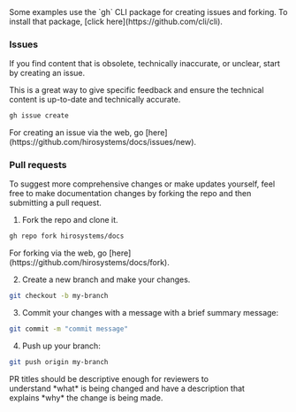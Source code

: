 
<Callout type="warn">
Some examples use the `gh` CLI package for creating issues and forking. To install that package, [click here](https://github.com/cli/cli).
</Callout>

### Issues

If you find content that is obsolete, technically inaccurate, or unclear, start by creating an issue.

This is a great way to give specific feedback and ensure the technical content is up-to-date and technically accurate.

```bash title="Terminal"
gh issue create
```

<Callout>
For creating an issue via the web, go [here](https://github.com/hirosystems/docs/issues/new).
</Callout>

### Pull requests

To suggest more comprehensive changes or make updates yourself, feel free to make documentation changes by forking the repo and then submitting a pull request.

1. Fork the repo and clone it.

```bash title="Terminal"
gh repo fork hirosystems/docs
```

<Callout>
For forking via the web, go [here](https://github.com/hirosystems/docs/fork).
</Callout>


2. Create a new branch and make your changes.

```bash title="Terminal"
git checkout -b my-branch
```

3. Commit your changes with a message with a brief summary message:

```bash title="Terminal"
git commit -m "commit message"
```

4. Push up your branch:

```bash title="Terminal"
git push origin my-branch
```

<Callout title="Note">
PR titles should be descriptive enough for reviewers to understand *what* is being changed and have a description that explains *why* the change is being made.
</Callout>
